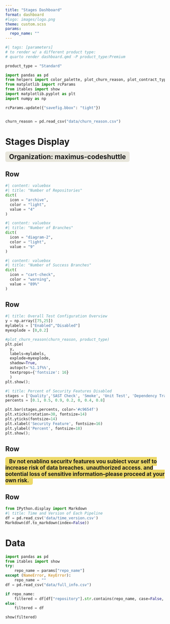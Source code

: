 ```yaml
---
title: "Stages Dashboard"
format: dashboard
#logo: images/logo.png
theme: custom.scss
params:
  repo_name: ""
---
```


```python
#| tags: [parameters]
# to render w/ a different product type:
# quarto render dashboard.qmd -P product_type:Premium

product_type = "Standard"
```

```python
import pandas as pd
from helpers import color_palette, plot_churn_reason, plot_contract_type, table_purchases
from matplotlib import rcParams
from itables import show
import matplotlib.pyplot as plt
import numpy as np

rcParams.update({"savefig.bbox": "tight"})


churn_reason = pd.read_csv("data/churn_reason.csv")

```

# Stages Display

<span style="font-size:1.5em; background-color:#e8e6dc; padding:4px 12px; border-radius:6px; font-weight:bold;">
  Organization: maximus-codeshuttle
</span>

## Row

```python
#| content: valuebox
#| title: "Number of Repositories"
dict(
  icon = "archive",
  color = "light",
  value = "4"
)
```

```python
#| content: valuebox
#| title: "Number of Branches"
dict(
  icon = "diagram-2",
  color = "light",
  value = "9"
)
```

```python
#| content: valuebox
#| title: "Number of Success Branches"
dict(
  icon = "cart-check",
  color = "warning",
  value = "89%"
)
```

## Row {height="60%"}

```python
#| title: Overall Test Configuration Overview
y = np.array([75,25])
mylabels = ["Enabled","Disabled"]
myexplode = [0,0.2]

#plot_churn_reason(churn_reason, product_type)
plt.pie(
  y,
  labels=mylabels, 
  explode=myexplode, 
  shadow=True,
  autopct='%1.1f%%',
  textprops={'fontsize': 16} 
  )
plt.show();

```


```python
#| title: Percent of Security Features Disabled
stages = ['Quality','SAST Check', 'Smoke', 'Unit Test', 'Dependency Track', 'SonarQube', 'ICS']
percents = [0.1, 0.5, 0.9, 0.2, 0, 0.4, 0.8]

plt.bar(stages,percents, color='#c9654f')
plt.xticks(rotation=30, fontsize=14)
plt.yticks(fontsize=14)
plt.xlabel('Security Feature', fontsize=16)
plt.ylabel('Percent', fontsize=18)
plt.show();
```

## Row
<span style="font-size:1.2em; background-color:#edd968; padding:4px 12px; border-radius:6px; font-weight:bold;">
  By not enabling security features you subject your self to increase risk of data breaches, unauthorized access, and potential loss of sensitive information--please proceed at your own risk.
</span>

## Row

```python
from IPython.display import Markdown
#| title: Time and Version of Each Pipeline
df = pd.read_csv('data/time_version.csv')
Markdown(df.to_markdown(index=False))

```

# Data 

```python

import pandas as pd
from itables import show
try:
    repo_name = params["repo_name"]
except (NameError, KeyError):
    repo_name = ""
df = pd.read_csv("data/full_info.csv")

if repo_name:
    filtered = df[df["repository"].str.contains(repo_name, case=False, na=False)]
else:
    filtered = df

show(filtered)
```

